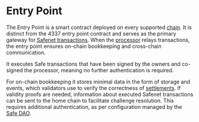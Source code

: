 # Entry Point

The Entry Point is a smart contract deployed on every supported [chain](../chains.mdx). 
It is distinct from the 4337 entry point contract and serves as the primary gateway for [Safenet transactions](../safenet-transaction.mdx). 
When the [processor](../core-components/processor.mdx) relays transactions, the entry point ensures on-chain bookkeeping and cross-chain communication. 

It executes Safe transactions that have been signed by the owners and co-signed the processor, meaning no further authentication is required. 

For on-chain bookkeeping it stores minimal data in the form of storage and events, which validators use to verify the correctness of [settlements](../concepts/settlement.mdx).
If validity proofs are needed, information about executed Safenet transactions can be sent to the home chain to facilitate challenge resolution. 
This requires additional authentication, as per configuration managed by the [Safe DAO](./safe-dao.mdx).